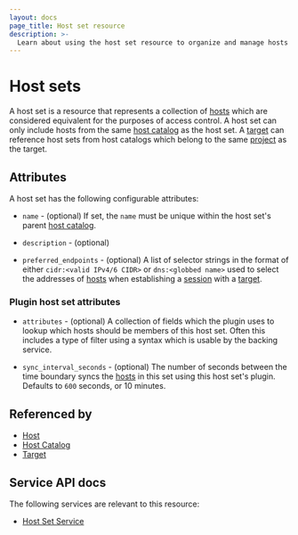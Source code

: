 ```yaml
---
layout: docs
page_title: Host set resource
description: >-
  Learn about using the host set resource to organize and manage hosts that have the same level of access control and belong to the same host catalog.
---
```


# Host sets

A host set is a resource
that represents a collection of [hosts][]
which are considered equivalent
for the purposes of access control.
A host set can only include hosts
from the same [host catalog][] as the host set.
A [target][] can reference host sets from host catalogs
which belong to the same [project][] as the target.

## Attributes

A host set has the following configurable attributes:

- `name` - (optional)
  If set, the `name` must be unique within the host set's parent [host catalog][].

- `description` - (optional)

- `preferred_endpoints` - (optional)
  A list of selector strings in the format of either `cidr:<valid IPv4/6 CIDR>`
  or `dns:<globbed name>` used to select the addresses of [hosts][] when
  establishing a [session][] with a [target][].

### Plugin host set attributes

- `attributes` - (optional)
  A collection of fields which the plugin uses to lookup which hosts should be
  members of this host set.  Often this includes a type of filter using a
  syntax which is usable by the backing service.

- `sync_interval_seconds` - (optional)
  The number of seconds between the time boundary syncs the [hosts][] in this
  set using this host set's plugin. Defaults to `600` seconds, or 10 minutes.

## Referenced by

- [Host][]
- [Host Catalog][]
- [Target][]

[host catalog]: /boundary/docs/domain-model/host-catalogs
[host catalogs]: /boundary/docs/domain-model/host-catalogs
[host]: /boundary/docs/domain-model/hosts
[hosts]: /boundary/docs/domain-model/hosts
[project]: /boundary/docs/domain-model/scopes#projects
[projects]: /boundary/docs/domain-model/scopes#projects
[session]: /boundary/docs/domain-model/sessions
[sessions]: /boundary/docs/domain-model/sessions
[target]: /boundary/docs/domain-model/targets
[targets]: /boundary/docs/domain-model/targets

## Service API docs

The following services are relevant to this resource:

- [Host Set Service](/boundary/api-docs/host-set-service)
